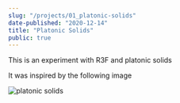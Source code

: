 ```yaml
---
slug: "/projects/01_platonic-solids"
date-published: "2020-12-14"
title: "Platonic Solids"
public: true
---
```



This is an experiment with R3F and platonic solids

<PlatonicSolids />

It was inspired by the following image

![platonic solids](./platonic-solids.jpg)